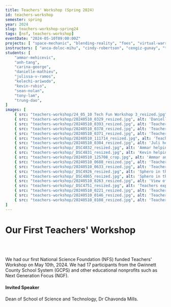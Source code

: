 ```yaml
---
title: Teachers' Workshop (Spring 2024)
id: teachers-workshop
semester: spring
year: 2024
slug: teachers-workshop-spring24
tags: [nsf, teachers-workshop]
eventDate: "2024-05-10T09:00:00Z"
projects: [ "space-mechanic", "blending-reality", "foes", "virtual-warriors", "jedi-sphero" ]
instructors: [ "anca-doloc-mihu", "cindy-robertson", "cengiz-gunay", "tirza-leader", "xin-xu", "wei-jin", "bahaf-barakat" ]
students: [
    "ammar-mehicevic",
    "anh-tang",
    "carina-george",
    "danielle-mathieu",
    "julissa-v-ramos",
    "kelechi-ariwodo",
    "kevin-rubio",
    "sean-nolan",
    "tony-lam",
    "trung-dao",
]
images: [ 
    { src: "teachers-workshop/24_05_10 Tech Fun Workshop 3_resized.jpg", alt: 'Teachers hand-in-hand exploring conductivity while playing with Space Mechanic' },
    { src: "teachers-workshop/20240510_0329_resized.jpg", alt: 'Danielle, Kevin, and Ammar helping a teacher' },
    { src: "teachers-workshop/20240510_0393_resized.jpg", alt: 'Teachers exploring conductivity while playing with Space Mechanic' },
    { src: "teachers-workshop/20240510_0378_resized.jpg", alt: 'Teachers exploring conductivity while playing with Space Mechanic'},
    { src: "teachers-workshop/20240510_0371_resized.jpg", alt: 'Teachers exploring conductivity while playing with Space Mechanic'},
    { src: "teachers-workshop/20240510_111714_resized.jpg", alt: 'Teachers exploring conductivity while playing with Space Mechanic'},
    { src: "teachers-workshop/20240510_0304_resized.jpg", alt: 'Juli helping with Space Mechanic'},
    { src: "teachers-workshop/_DSC4832_resized.jpg", alt: 'Ammar helping with Space Mechanic'},
    { src: "teachers-workshop/_DSC4831_resized.jpg", alt: 'Kevin helping with Space Mechanic'},       
    { src: "teachers-workshop/20240510_125708_crop.jpg", alt: 'Ammar and Danielle with Spheros going through the Jedi maze'},
    { src: "teachers-workshop/20240510_0688_resized.jpg", alt: 'Teachers playing with Spheros going through the Jedi maze'},
    { src: "teachers-workshop/20240510_0633_resized.jpg", alt: 'Teachers playing with Spheros going through the Jedi maze'},
    { src: "teachers-workshop/_DSC4926_resized.jpg", alt: 'Sphero in the palm of a teacher'},
    { src: "teachers-workshop/_DSC4865_resized.jpg", alt: 'Sphero in the palm of a teacher'},
    { src: "teachers-workshop/20240510_0263_resized.jpg", alt: 'View of the room'},
    { src: "teachers-workshop/_DSC4751_resized.jpg", alt: 'Teachers exploring conductivity while playing with Space Mechanic'},
    { src: "teachers-workshop/20240510_0221_resized.jpg", alt: 'Teachers exploring conductivity while playing with Space Mechanic'},
    { src: "teachers-workshop/20240510_0146_resized.jpg", alt: 'Teachers exploring conductivity while playing with Space Mechanic'},
    { src: "teachers-workshop/20240510_0108_resized.jpg", alt: 'Teachers exploring conductivity while playing with Space Mechanic'},
]
---
```




# Our First Teachers' Workshop
<br>
<Photo src={group_1.src} alt="Group photo on the library stairs"/>  
</br>
<p>We had our first National Science Foundation (NFS) funded Teachers' Workshop on 
May 10th, 2024. We had 17 participants from the Gwinnett County School System
 (GCPS) and other educational nonprofits such as Next Generation Focus (NGF).</p>


#### Invited Speaker

<Photo src={cmills.src} alt="Dean of School of Science and Technology, Dr Chavonda Mills."/>  
<p>Dean of School of Science and Technology, Dr Chavonda Mills.</p>
